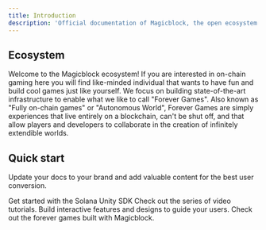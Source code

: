 ```yaml
---
title: Introduction
description: 'Official documentation of Magicblock, the open ecosystem and infrastructure for on-chain mobile games.'
---
```


## Ecosystem

Welcome to the Magicblock ecosystem! If you are interested in on-chain gaming here you will find like-minded individual that wants to have fun and build cool games just like yourself. We focus on building state-of-the-art infrastructure to enable what we like to call "Forever Games". Also known as "Fully on-chain games" or "Autonomous World", Forever Games are simply experiences that live entirely on a blockchain, can't be shut off, and that allow players and developers to collaborate in the creation of infinitely extendible worlds. 

## Quick start

Update your docs to your brand and add valuable content for the best user conversion.

<CardGroup cols={2}>
  <Card
    title="Solana Unity SDK"
    icon="screwdriver-wrench"
    href="https://mintlify.com/docs/api-playground/openapi"
  >
    Get started with the Solana Unity SDK
  </Card>
  <Card
    title="Tutorials"
    icon="youtube"
    href="https://mintlify.com/docs/settings/global"
  >
    Check out the series of video tutorials.
  </Card>
  <Card
    title="Add Components"
    icon="code"
    href="https://mintlify.com/docs/components/accordion"
  >
    Build interactive features and designs to guide your users.
  </Card>
  <Card
    title="Get Inspiration"
    icon="stars"
    href="https://mintlify.com/showcase"
  >
    Check out the forever games built with Magicblock.
  </Card>
</CardGroup>
